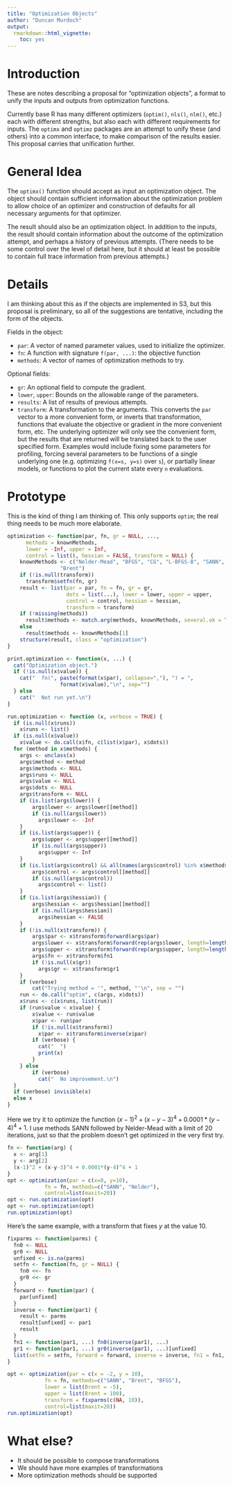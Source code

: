 ```yaml
---
title: "Optimization Objects"
author: "Duncan Murdoch"
output:
  rmarkdown::html_vignette:
    toc: yes
---
```


# Introduction

These are notes describing a proposal for "optimization objects", a format
to unify the inputs and outputs from optimization functions.

Currently base R has many different optimizers (`optim()`, `nls()`, `nlm()`, etc.)
each with different strengths, but also each with different requirements for 
inputs.  The `optimx` and `optimz` packages are an attempt to unify these
(and others) into a common interface, to make comparison of the results easier.
This proposal carries that unification further.

# General Idea

The `optimx()` function should accept as input an optimization object.  The
object should contain sufficient information about the optimization problem
to allow choice of an optimizer and construction of defaults for all necessary 
arguments for that optimizer.

The result should also be an optimization object.  In addition to the inputs, 
the result should contain information about the outcome of the optimization 
attempt, and perhaps a history of previous attempts.  (There needs to be 
some control over the level of detail here, but it should at least be possible
to contain full trace information from previous attempts.)

# Details

I am thinking about this as if the objects are implemented in S3, but
this proposal is preliminary, so all of the suggestions are tentative,
including the form of the objects.

Fields in the object:

* `par`:  A vector of named parameter values, used to initialize the optimizer.
* `fn`:   A function with signature `f(par, ...)`: the objective function
* `methods`:  A vector of names of optimization methods to try.

Optional fields:

* `gr`:   An optional field to compute the gradient.
* `lower`, `upper`:  Bounds on the allowable range of the parameters.
* `results`:  A list of results of previous attempts.
* `transform`: A transformation to the arguments. This
converts the `par` vector to a more convenient form, or inverts that transformation,
functions that evaluate the objective or gradient in the more convenient
form, etc.  The underlying optimizer will only see the convenient form, but 
the results that are returned will be translated back to the user specified form.
Examples would include fixing some parameters for profiling, 
forcing several parameters to be
functions of a single underlying one (e.g. optimizing `f(x=s, y=s)` over `s`),
or partially linear models, or functions to plot the
current state every `n` evaluations.

# Prototype

This is the kind of thing I am thinking of.  This only supports `optim`; the
real thing needs to be much more elaborate.

```r
optimization <- function(par, fn, gr = NULL, ...,
      methods = knownMethods,
      lower = -Inf, upper = Inf,
      control = list(), hessian = FALSE, transform = NULL) {
    knownMethods <- c("Nelder-Mead", "BFGS", "CG", "L-BFGS-B", "SANN",
                 "Brent") 
    if (!is.null(transform)) 
      transform$setfn(fn, gr)
    result <- list(par = par, fn = fn, gr = gr, 
    	           dots = list(...), lower = lower, upper = upper,
    	           control = control, hessian = hessian, 
    	           transform = transform)
    if (!missing(methods))
      result$methods <- match.arg(methods, knownMethods, several.ok = TRUE)
    else
      result$methods <- knownMethods[1]
    structure(result, class = "optimization")
}

print.optimization <- function(x, ...) {
  cat("Optimization object.")
  if (!is.null(x$value)) {
    cat("  fn(", paste(format(x$par), collapse=","), ") = ", 
                 format(x$value),"\n", sep="")
  } else
    cat("  Not run yet.\n")
}

run.optimization <- function (x, verbose = TRUE) {
  if (is.null(x$runs))
    x$runs <- list()
  if (is.null(x$value))
    x$value <- do.call(x$fn, c(list(x$par), x$dots))
  for (method in x$methods) {
    args <- unclass(x)
    args$method <- method
    args$methods <- NULL
    args$runs <- NULL
    args$value <- NULL
    args$dots <- NULL
    args$transform <- NULL
    if (is.list(args$lower)) {
    	args$lower <- args$lower[[method]]
        if (is.null(args$lower)) 
          args$lower <- -Inf
    }
    if (is.list(args$upper)) {
    	args$upper <- args$upper[[method]]
    	if (is.null(args$upper))
    	  args$upper <- Inf
    }
    if (is.list(args$control) && all(names(args$control) %in% x$methods)) {
    	args$control <- args$control[[method]]
    	if (is.null(args$control))
    	  args$control <- list()
    }
    if (is.list(args$hessian)) {
    	args$hessian <- args$hessian[[method]]
    	if (is.null(args$hessian))
    	  args$hessian <- FALSE
    }
    if (!is.null(x$transform)) {
    	args$par <- x$transform$forward(args$par)
    	args$lower <- x$transform$forward(rep(args$lower, length=length(x$par)))
    	args$upper <- x$transform$forward(rep(args$upper, length=length(x$par)))
    	args$fn <- x$transform$fn1
    	if (!is.null(x$gr)) 
    	  args$gr <- x$transform$gr1
    }
    if (verbose)
        cat("Trying method = '", method, "'\n", sep = "")
    run <- do.call("optim", c(args, x$dots))
    x$runs <- c(x$runs, list(run))
    if (run$value < x$value) {
    	x$value <- run$value
    	x$par <- run$par
    	if (!is.null(x$transform))
    	  x$par <- x$transform$inverse(x$par)
    	if (verbose) {
    	  cat("  ")
    	  print(x)
    	}
    } else 
    	if (verbose)
    	  cat("  No improvement.\n")
  }
  if (verbose) invisible(x)
  else x
}
```

Here we try it to optimize the function $(x-1)^2 + (x-y-3)^4 + 0.0001*(y-4)^4 + 1$.  I use methods SANN followed by Nelder-Mead with a limit of 20 iterations,
just so that the problem doesn't get optimized in the very first try.
```r
fn <- function(arg) {
  x <- arg[1]
  y <- arg[2]
  (x-1)^2 + (x-y-3)^4 + 0.0001*(y-4)^4 + 1
}
opt <- optimization(par = c(x=0, y=10), 
		    fn = fn, methods=c("SANN", "Nelder"), 
		    control=list(maxit=20))
opt <- run.optimization(opt)
opt <- run.optimization(opt)
run.optimization(opt)
```

Here's the same example, with a transform that fixes $y$ at the value 10.

```r
fixparms <- function(parms) {
  fn0 <- NULL
  gr0 <- NULL
  unfixed <- is.na(parms)
  setfn <- function(fn, gr = NULL) {
    fn0 <<- fn
    gr0 <<- gr
  }
  forward <- function(par) {
    par[unfixed]
  }
  inverse <- function(par1) {
    result <- parms
    result[unfixed] <- par1
    result
  }
  fn1 <- function(par1, ...) fn0(inverse(par1), ...)
  gr1 <- function(par1, ...) gr0(inverse(par1), ...)[unfixed]
  list(setfn = setfn, forward = forward, inverse = inverse, fn1 = fn1, gr1 = gr1)
}

opt <- optimization(par = c(x = -2, y = 10), 
		    fn = fn, methods=c("SANN", "Brent", "BFGS"), 
		    lower = list(Brent = -5), 
		    upper = list(Brent = 100), 
		    transform = fixparms(c(NA, 10)),
		    control=list(maxit=20))
run.optimization(opt)
```

# What else?

* It should be possible to compose transformations
* We should have more examples of transformations
* More optimization methods should be supported
